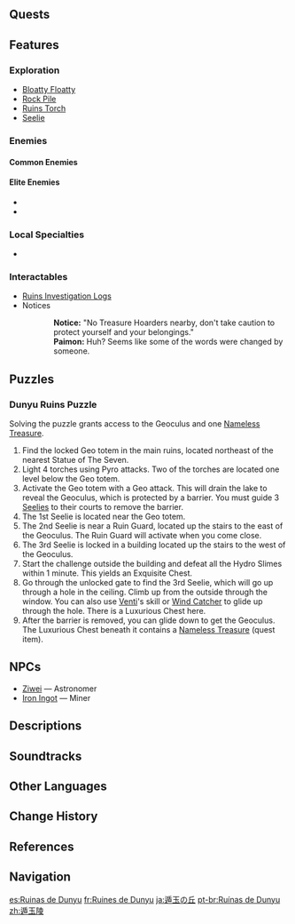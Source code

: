 {{Location Infobox
|image        = <gallery>
Dunyu Ruins.png|In-Game
Dunyu Ruins Map.png|Map
</gallery>
|type         = Subarea
|region       = Liyue
|area         = Lisha
}}
{{Location Intro|{{Lang|'''Dunyu Ruins'''|zh=遁玉陵|zh_rm=Dùnyù-líng|zh_tl=Fleeing Jade Mausoleum}}|description=<p>{{If Self|Dunyu Ruins|It|Dunyu Ruins}} is one of the three locations where the [[Nameless Treasure]]s can be found.</p>}}

==Quests==
{{Quests by Category List|heo=1}}

==Features==
===Exploration===
*[[Bloatty Floatty]]
*[[Rock Pile]]
*[[Ruins Torch]]
*[[Seelie]]

===Enemies===
====Common Enemies====
{{Column|2|
*{{Enemy|Fatui Skirmisher - Pyroslinger Bracer}}
*{{Enemy|Fatui Skirmisher - Cryogunner Legionnaire}}
*{{Enemy|Fatui Skirmisher - Hydrogunner Legionnaire}}
*{{Enemy|Fatui Skirmisher - Anemoboxer Vanguard}}
*{{Enemy|Fatui Skirmisher - Electrohammer Vanguard}}
*{{Enemy|Large Dendro Slime}}
*{{Enemy|Pyro Slime}}
*{{Enemy|Treasure Hoarders: Crusher}}
*{{Enemy|Treasure Hoarders: Gravedigger}}
*{{Enemy|Treasure Hoarders: Marksman}}
}}

====Elite Enemies====
*{{Enemy|Fatui Pyro Agent}}
*{{Enemy|Ruin Guard}}

===Local Specialties===
*{{Item|Cor Lapis}}

===Interactables===
*[[Ruins Investigation Logs]]
*Notices
{{Dialogue Start}}
::'''Notice:''' "No Treasure Hoarders nearby, don't take caution to protect yourself and your belongings."
::'''Paimon:''' Huh? Seems like some of the words were changed by someone.
{{Dialogue End}}

==Puzzles==
===Dunyu Ruins Puzzle===
Solving the puzzle grants access to the Geoculus and one [[Nameless Treasure]].
# Find the locked Geo totem in the main ruins, located northeast of the nearest Statue of The Seven.
# Light 4 torches using Pyro attacks. Two of the torches are located one level below the Geo totem.
# Activate the Geo totem with a Geo attack. This will drain the lake to reveal the Geoculus, which is protected by a barrier. You must guide 3 [[Seelie]]s to their courts to remove the barrier.
# The 1st Seelie is located near the Geo totem.
# The 2nd Seelie is near a Ruin Guard, located up the stairs to the east of the Geoculus. The Ruin Guard will activate when you come close.
# The 3rd Seelie is locked in a building located up the stairs to the west of the Geoculus.
# Start the challenge outside the building and defeat all the Hydro Slimes within 1 minute. This yields an Exquisite Chest.
# Go through the unlocked gate to find the 3rd Seelie, which will go up through a hole in the ceiling. Climb up from the outside through the window. You can also use [[Venti]]'s skill or [[Wind Catcher]] to glide up through the hole. There is a Luxurious Chest here.
# After the barrier is removed, you can glide down to get the Geoculus. The Luxurious Chest beneath it contains a [[Nameless Treasure]] (quest item).

==NPCs==
* [[Ziwei]]  &mdash; Astronomer
* [[Iron Ingot]]  &mdash; Miner

==Descriptions==
{{Description/Viewpoint|Dunyu Ruins}}
{{Description|Every corner of Dunyu Ruins is filled with ancient vestiges, suspended in time inside the dead lake.<br>Without a doubt, there is still a large amount of treasure of unknown origin yet to be discovered.|[[Expedition]] description}}

==Soundtracks==
{{Soundtracks by Category Table|type=location}}

==Other Languages==
{{Other Languages
|en      = Dunyu Ruins
|zhs     = 遁玉陵
|zhs_rm  = Dùnyù-líng
|zht     = 遁玉陵
|zht_rm  = Dùnyù-líng
|zh_tl   = Fleeing Jade Mausoleum
|zh_note = According to the [[Records of Jueyun#Vol. 6|Records of Jueyun: Hidden Jade]], {{Lang|Dunyu|zh=遁玉|zh_rm=Dùnyù|zh_tl=fleeing jade}} comes from {{Lang|"the land to which beauteous jade flees"|zh=美玉遁逃之处|zh_rm=Měiyù Dùntáo zhī Chù|zh_tl=the place that the beautiful jade flees}}.
|ja      = {{Rubi|遁|とん|玉|ぎょく}}の{{Rubi|丘|おか}}
|ja_rm   = Ton'gyoku no Oka<ref>[[Map]], Label: Dunyu Ruins (Japanese)</ref>
|ja_tl   = Dunyu Hill
|ko      = {{tt|둔옥릉|遁玉陵}}
|ko_rm   = Dun'ok-reung
|ko_tl   = Dunyu Tomb
|es      = Ruinas de Dunyu
|es_tl   = Ruins of Dunyu
|fr      = Ruines de Dunyu
|fr_tl   = Ruins of Dunyu
|ru      = Гробница Дуньюй
|ru_tl   = Dunyu's Tomb
|th      = Dunyu Ruins
|vi      = {{tt|Tuần Ngọc Lăng|遁玉陵}}
|vi_tl   = Fleeing Jade Mausoleum{{Sino|vi}}
|de      = Dunyu-Mausoleum
|de_tl   = Dunyu Mausoleum
|id      = Dunyu Ruins
|pt      = Ruínas de Dunyu
|pt_tl   = Ruins of Dunyu
|tr      = Dunyu Harabeleri
|tr_tl   = Dunyu Ruins
|it      = Rovine di Dunyun
|it_tl   = Dunyu Ruins
}}

==Change History==
{{Change History|1.0}}

==References==
{{Reflist}}

==Navigation==
{{Area Navbox|Liyue}}

[[es:Ruinas de Dunyu]]
[[fr:Ruines de Dunyu]]
[[ja:遁玉の丘]]
[[pt-br:Ruínas de Dunyu]]
[[zh:遁玉陵]]